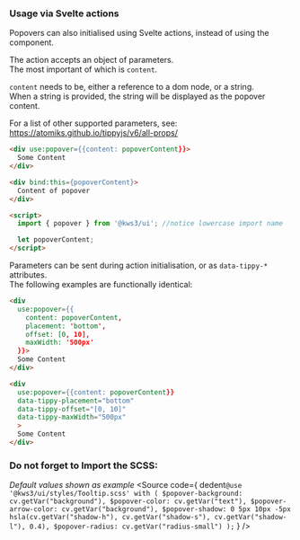 
<Version />

<Meta
  title="Helpers/Popover/2. Popover Action"
/>

### Usage via Svelte actions
Popovers can also initialised using Svelte actions, instead of using the component.  

<div className="columns">
  <div className="column">

The action accepts an object of parameters.  
The most important of which is `content`.  

`content` needs to be, either a reference to a dom node, or a string.  
When a string is provided, the string will be displayed as the popover content.

For a list of other supported parameters, see: https://atomiks.github.io/tippyjs/v6/all-props/

  </div>
  <div className="column">

```html
<div use:popover={{content: popoverContent}}>
  Some Content
</div>

<div bind:this={popoverContent}>
  Content of popover
</div>

<script>
  import { popover } from '@kws3/ui'; //notice lowercase import name

  let popoverContent;
</script>
```

  </div>
</div>

Parameters can be sent during action initialisation, or as `data-tippy-*` attributes.  
The following examples are functionally identical:

<div className="columns">
  <div className="column">

```html
<div 
  use:popover={{
    content: popoverContent,
    placement: 'bottom',
    offset: [0, 10],
    maxWidth: '500px'
  }}>
  Some Content
</div>
```

  </div>
  <div className="column">

```html
<div 
  use:popover={{content: popoverContent}}
  data-tippy-placement="bottom"
  data-tippy-offset="[0, 10]"
  data-tippy-maxWidth="500px"
  >
  Some Content
</div>
```

  </div>
</div>

### Do not forget to Import the SCSS:
_Default values shown as example_
<Source
  code={
    dedent`
    @use '@kws3/ui/styles/Tooltip.scss' with (
      $popover-background: cv.getVar("background"),
      $popover-color: cv.getVar("text"),
      $popover-arrow-color: cv.getVar("background"),
      $popover-shadow: 0 5px 10px -5px hsla(cv.getVar("shadow-h"), cv.getVar("shadow-s"), cv.getVar("shadow-l"), 0.4),
      $popover-radius: cv.getVar("radius-small")
    );
    `
  }
/>
